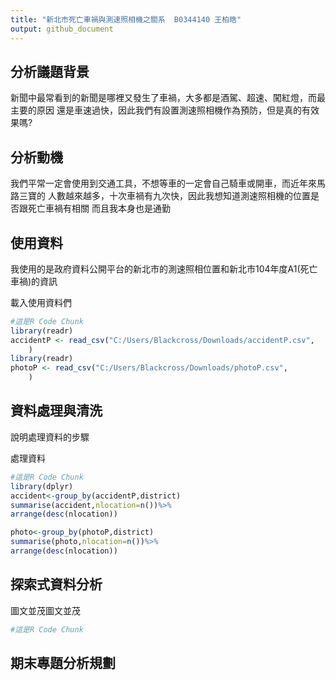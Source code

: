 ```yaml
---
title: "新北市死亡車禍與測速照相機之關系  B0344140 王柏晧"
output: github_document
---
```



## 分析議題背景
新聞中最常看到的新聞是哪裡又發生了車禍，大多都是酒駕、超速、闖紅燈，而最主要的原因
還是車速過快，因此我們有設置測速照相機作為預防，但是真的有效果嗎?

## 分析動機
我們平常一定會使用到交通工具，不想等車的一定會自己騎車或開車，而近年來馬路三寶的
人數越來越多，十次車禍有九次快，因此我想知道測速照相機的位置是否跟死亡車禍有相關
而且我本身也是通勤

## 使用資料
我使用的是政府資料公開平台的新北市的測速照相位置和新北市104年度A1(死亡車禍)的資訊

載入使用資料們
```r
#這是R Code Chunk
library(readr)
accidentP <- read_csv("C:/Users/Blackcross/Downloads/accidentP.csv", 
    )
library(readr)
photoP <- read_csv("C:/Users/Blackcross/Downloads/photoP.csv", 
    )
```

## 資料處理與清洗
說明處理資料的步驟

處理資料
```r
#這是R Code Chunk
library(dplyr)
accident<-group_by(accidentP,district)
summarise(accident,nlocation=n())%>%
arrange(desc(nlocation))

photo<-group_by(photoP,district)
summarise(photo,nlocation=n())%>%
arrange(desc(nlocation))

```

## 探索式資料分析
圖文並茂圖文並茂
```r
#這是R Code Chunk
```

## 期末專題分析規劃

